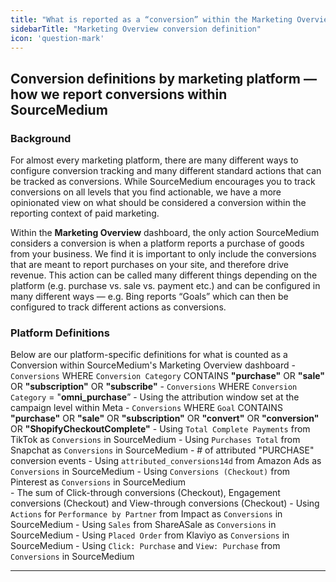 ```yaml
---
title: "What is reported as a “conversion” within the Marketing Overview?"
sidebarTitle: "Marketing Overview conversion definition"
icon: 'question-mark'
---
```


## Conversion definitions by marketing platform — how we report conversions within SourceMedium

### Background

For almost every marketing platform, there are many different ways to configure conversion tracking and many different standard actions that can be tracked as conversions. While SourceMedium encourages you to track conversions on all levels that you find actionable, we have a more opinionated view on what should be considered a conversion within the reporting context of paid marketing.  

Within the **Marketing Overview** dashboard, the only action SourceMedium considers a conversion is when a platform reports a purchase of goods from your business.  We find it is important to only include the conversions that are meant to report purchases on your site, and therefore drive revenue. This action can be called many different things depending on the platform (e.g. purchase vs. sale vs. payment etc.) and can be configured in many different ways — e.g. Bing reports “Goals” which can then be configured to track different actions as conversions.

### Platform Definitions

Below are our platform-specific definitions for what is counted as a Conversion within SourceMedium's Marketing Overview dashboard
<AccordionGroup>
<Accordion title= "Google Ads">
    - `Conversions` WHERE `Conversion Category` CONTAINS **"purchase"** OR **"sale"** OR **"subscription"** OR **"subscribe"**
</Accordion>
<Accordion title= "Meta Ads">
    - `Conversions` WHERE `Conversion Category` = "**omni_purchase**”
        - Using the attribution window set at the campaign level within Meta
</Accordion>
<Accordion title= "Bing Ads">
    - `Conversions` WHERE `Goal` CONTAINS **"purchase"** OR **"sale"** OR **"subscription"** OR **"convert"** OR **"conversion"** OR **"ShopifyCheckoutComplete"**
</Accordion>
<Accordion title= "TikTok Ads">
    - Using `Total Complete Payments` from TikTok as `Conversions` in SourceMedium
</Accordion>
<Accordion title= "Snapchat Ads">
    - Using `Purchases Total` from Snapchat as `Conversions` in SourceMedium
        - \# of attributed "PURCHASE" conversion events
</Accordion>
<Accordion title= "Amazon Ads">
    - Using `attributed_conversions14d` from Amazon Ads as `Conversions` in SourceMedium
</Accordion>
<Accordion title= "Pinterest">
    - Using `Conversions (Checkout)` from Pinterest as `Conversions` in SourceMedium      
        - The sum of Click-through conversions (Checkout), Engagement conversions (Checkout) and View-through conversions (Checkout)
</Accordion>
<Accordion title= "Impact">
    - Using `Actions` for `Performance by Partner` from Impact as `Conversions` in SourceMedium
</Accordion>
<Accordion title= "ShareASale">
    - Using `Sales` from ShareASale as `Conversions` in SourceMedium
</Accordion>
<Accordion title= "Klaviyo">
    - Using `Placed Order` from Klaviyo as `Conversions` in SourceMedium
</Accordion>
<Accordion title= "Reddit Ads">
    - Using `Click: Purchase` and `View: Purchase` from `Conversions` in SourceMedium
</Accordion>
</AccordionGroup>


---

